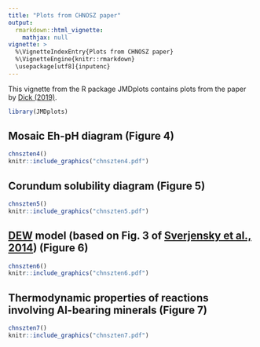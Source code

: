 ```yaml
---
title: "Plots from CHNOSZ paper"
output: 
  rmarkdown::html_vignette:
    mathjax: null
vignette: >
  %\VignetteIndexEntry{Plots from CHNOSZ paper}
  %\VignetteEngine{knitr::rmarkdown}
  \usepackage[utf8]{inputenc}
---
```


This vignette from the R package JMDplots contains plots from the paper by <a href="https://doi.org/10.3389/feart.2019.00180" title="CHNOSZ: Thermodynamic calculations and diagrams for geochemistry">Dick (2019)</a>.

```r
library(JMDplots)
```

## Mosaic Eh-pH diagram (Figure 4)
```r
chnszten4()
knitr::include_graphics("chnszten4.pdf")
```

## Corundum solubility diagram (Figure 5)
```r
chnszten5()
knitr::include_graphics("chnszten5.pdf")
```

## <a href="http://www.dewcommunity.org/" title="Deep Earth Water Community">DEW</a> model (based on Fig. 3 of [Sverjensky et al., 2014](http://www.nature.com/doifinder/10.1038/ngeo2291)) (Figure 6)
```r
chnszten6()
knitr::include_graphics("chnszten6.pdf")
```

## Thermodynamic properties of reactions involving Al-bearing minerals (Figure 7)
```r
chnszten7()
knitr::include_graphics("chnszten7.pdf")
```

